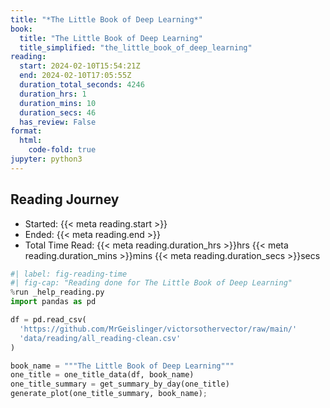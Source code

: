 ```yaml
---
title: "*The Little Book of Deep Learning*"
book:
  title: "The Little Book of Deep Learning"
  title_simplified: "the_little_book_of_deep_learning"
reading:
  start: 2024-02-10T15:54:21Z
  end: 2024-02-10T17:05:55Z
  duration_total_seconds: 4246
  duration_hrs: 1
  duration_mins: 10
  duration_secs: 46
  has_review: False
format:
  html:
    code-fold: true
jupyter: python3
---
```


## Reading Journey

* Started: {{< meta reading.start >}}
* Ended: {{< meta reading.end >}}
* Total Time Read: {{< meta reading.duration_hrs >}}hrs {{< meta reading.duration_mins >}}mins {{< meta reading.duration_secs >}}secs

```python
#| label: fig-reading-time
#| fig-cap: "Reading done for The Little Book of Deep Learning"
%run _help_reading.py
import pandas as pd

df = pd.read_csv(
  'https://github.com/MrGeislinger/victorsothervector/raw/main/'
  'data/reading/all_reading-clean.csv'
)

book_name = """The Little Book of Deep Learning"""
one_title = one_title_data(df, book_name)
one_title_summary = get_summary_by_day(one_title)
generate_plot(one_title_summary, book_name);
```
